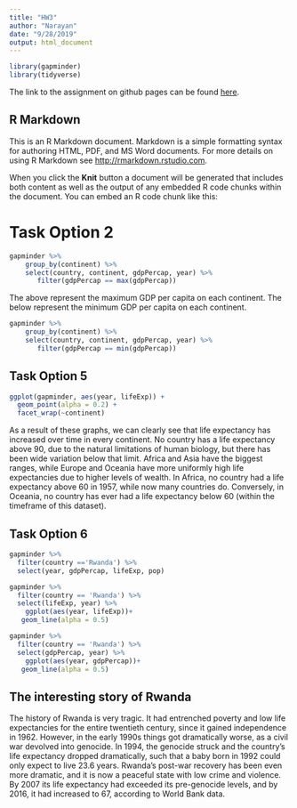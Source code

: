 ---
title: "HW3"
author: "Narayan"
date: "9/28/2019"
output: html_document
---

```{r, warning = FALSE, echo = FALSE}
library(gapminder)
library(tidyverse)
```

The link to the assignment on github pages can  be found [here](https://stat545-ubc-hw-2019-20.github.io/stat545-hw-NarayanGopinathan/HW3.html).

## R Markdown

This is an R Markdown document. Markdown is a simple formatting syntax for authoring HTML, PDF, and MS Word documents. For more details on using R Markdown see <http://rmarkdown.rstudio.com>.

When you click the **Knit** button a document will be generated that includes both content as well as the output of any embedded R code chunks within the document. You can embed an R code chunk like this:

# Task Option 2 
```{r}
gapminder %>%
    group_by(continent) %>%
    select(country, continent, gdpPercap, year) %>%
       filter(gdpPercap == max(gdpPercap))
```
The above represent the maximum GDP per capita on each continent. The below represent the minimum GDP per capita on each continent. 
```{r}
gapminder %>%
    group_by(continent) %>%
    select(country, continent, gdpPercap, year) %>%
       filter(gdpPercap == min(gdpPercap))
```
## Task Option 5 
```{r, fig.width = 10, fig.height = 2}
ggplot(gapminder, aes(year, lifeExp)) +
  geom_point(alpha = 0.2) +
  facet_wrap(~continent)
```
As a result of these graphs, we can clearly see that life  expectancy has increased over time in every continent. No country has a life expectancy above 90, due to the natural limitations of human biology, but there has been wide variation below that limit. Africa and Asia have the biggest ranges, while Europe and Oceania have more uniformly high life expectancies due to higher levels of wealth. In Africa, no country had a life  expectancy above 60 in 1957, while now many countries do. Conversely, in Oceania, no country has ever had a life expectancy below 60 (within the timeframe of this dataset).

## Task Option 6
```{r}
gapminder %>%
  filter(country =='Rwanda') %>%
  select(year, gdpPercap, lifeExp, pop)
```
```{r fig.width = 5, fig.height = 2}
gapminder %>%
  filter(country == 'Rwanda') %>%
  select(lifeExp, year) %>%
    ggplot(aes(year, lifeExp))+
   geom_line(alpha = 0.5)
```
```{r fig.width = 5, fig.height = 2}
gapminder %>%
  filter(country == 'Rwanda') %>%
  select(gdpPercap, year) %>%
    ggplot(aes(year, gdpPercap))+
   geom_line(alpha = 0.5)
```

## The interesting story of Rwanda
The history of Rwanda is very tragic. It had entrenched poverty and low life expectancies for the entire twentieth century, since it gained independence in 1962. However, in the early 1990s things got dramatically worse, as a civil war devolved into genocide. In 1994, the genocide struck and the country's life expectancy dropped dramatically, such that a baby born in 1992 could only expect to live 23.6  years. Rwanda's post-war recovery has been even more dramatic, and it is now a peaceful state with low crime and violence. By 2007 its life expectancy had exceeded its pre-genocide levels, and by 2016, it had increased to 67, according to World Bank data.
